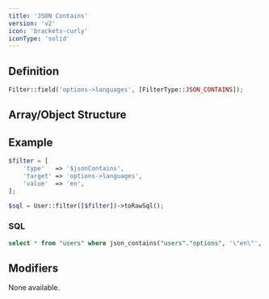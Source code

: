 ```yaml
---
title: 'JSON Contains'
version: 'v2'
icon: 'brackets-curly'
iconType: 'solid'
---
```


## Definition
```php
Filter::field('options->languages', [FilterType::JSON_CONTAINS]);
```

## Array/Object Structure


<TypeParameterField type="$jsonContains" />


<TargetParameterField />

<ParamField body="value" type="string|int|float" required>
</ParamField>

## Example

```php
$filter = [
    'type'   => '$jsonContains',
    'target' => 'options->languages',
    'value'  => 'en',
];
```

```php
$sql = User::filter([$filter])->toRawSql();
```

### SQL

```sql
select * from "users" where json_contains("users"."options", '\"en\"', '$."languages"')
```

## Modifiers

None available.